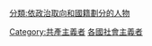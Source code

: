 {{Commonscat|Communists by country}}

[[Category:共產主義者|Category:共產主義者]]
[[Category:各國社會主義者|]]
[[分類:依政治取向和國籍劃分的人物|分類:依政治取向和國籍劃分的人物]]